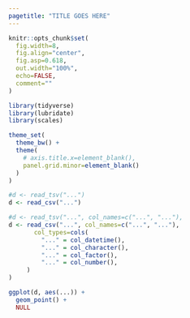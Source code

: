 ```yaml
---
pagetitle: "TITLE GOES HERE"
---
```


```r

knitr::opts_chunk$set(
  fig.width=8,
  fig.align="center",
  fig.asp=0.618,
  out.width="100%",
  echo=FALSE,
  comment=""
)

library(tidyverse)
library(lubridate)
library(scales)

theme_set(
  theme_bw() +
  theme(
    # axis.title.x=element_blank(),
    panel.grid.minor=element_blank()
  )
)

```

```r

#d <- read_tsv("...")
d <- read_csv("...")

#d <- read_tsv("...", col_names=c("...", "..."),
d <- read_csv("...", col_names=c("...", "..."),
       col_types=cols(
         "..." = col_datetime(),
         "..." = col_character(),
         "..." = col_factor(),
         "..." = col_number(),
     )
)

```

```r

ggplot(d, aes(...)) +
  geom_point() +
  NULL

```

